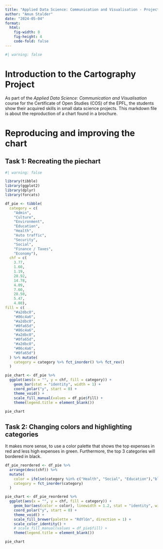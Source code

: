 ```yaml
---
title: "Applied Data Science: Communication and Visualisation - Project 1.4"
author: "Amun Stalder"
date: "2024-05-04"
format: 
  html:
    fig-width: 8
    fig-height: 4
    code-fold: false
---
```

```r
#| warning: false
```

# Introduction to the Cartography Project
As part of the *Applied Data Science: Communication and Visualisation* course for
the Certificate of Open Studies (COS) of the EPFL, the students show their acquired skills
in small data science projects. This markdown file is about the reproduction of
a chart found in a brochure.

# Reproducing and improving the chart
## Task 1: Recreating the piechart

```r
#| warning: false

library(tibble)
library(ggplot2)
library(dplyr)
library(forcats)

df_pie <- tibble(
  category = c(
    "Admin",
    "Culture",
    "Environment",
    "Education",
    "Health",
    "Auto traffic",
    "Security",
    "Social",
    "Finance / Taxes",
    "Economy"),
  chf = c(
    3.77,
    1.60,
    1.19,
    28.92,
    14.78,
    4.09,
    7.60,
    28.50,
    5.47,
    4.08),
fill = c(
    "#a2dbc0",
    "#86c4a6",
    "#a2dbc0",
    "#0fa65d",
    "#86c4a6",
    "#a2dbc0",
    "#0fa65d",
    "#a2dbc0",
    "#86c4a6",
    "#0fa65d")
  ) %>% mutate(
    category = category %>% fct_inorder() %>% fct_rev()
  )

pie_chart <- df_pie %>% 
  ggplot(aes(x = "", y = chf, fill = category)) +
    geom_bar(stat = "identity", width = 1) +
    coord_polar("y", start = 0) +
    theme_void() +
    scale_fill_manual(values = df_pie$fill) +
    theme(legend.title = element_blank()) 
  
pie_chart

```

## Task 2: Changing colors and highlighting categories
It makes more sense, to use a color palette that shows the top expenses in red
and less high expenses in green. Furthermore, the top 3 categories will bordered
in black.

```r

df_pie_reordered <- df_pie %>% 
  arrange(desc(chf)) %>% 
  mutate(
    color = ifelse(category %in% c("Health", "Social", "Education"),"black", NA),
    category = fct_inorder(category)
  )

pie_chart <- df_pie_reordered %>% 
  ggplot(aes(x = "", y = chf, fill = category)) +
    geom_bar(aes(color = color), linewidth = 1.2, stat = "identity", width = 1 ) +
    coord_polar("y", start = 0) +
    theme_void() +
    scale_fill_brewer(palette = "RdYlGn", direction = 1) +
    scale_color_identity() +
    # scale_fill_manual(values = df_pie$fill) +
    theme(legend.title = element_blank())

pie_chart

```
